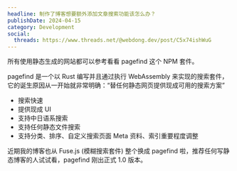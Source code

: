 ```yaml
---
headline: 制作了博客想要额外添加文章搜索功能该怎么办？
publishDate: 2024-04-15
category: Development
social:
  threads: https://www.threads.net/@webdong.dev/post/C5x74ishWuG
---
```


所有使用静态生成的网站都可以参考看看 pagefind 这个 NPM 套件。

pagefind 是一个以 Rust 编写并且通过执行 WebAssembly 来实现的搜索套件，它的诞生原因从一开始就非常明确：“替任何静态网页提供现成可用的搜索方案”

- 搜索快速
- 提供现成 UI
- 支持中日语系搜索
- 支持任何静态文件搜索
- 支持分类、排序、自定义搜索页面 Meta 资料、索引重要程度调整

近期我的博客也从 Fuse.js (模糊搜索套件) 整个换成 pagefind 啦，推荐任何写静态博客的人试试看，pagefind 刚出正式 1.0 版本。
